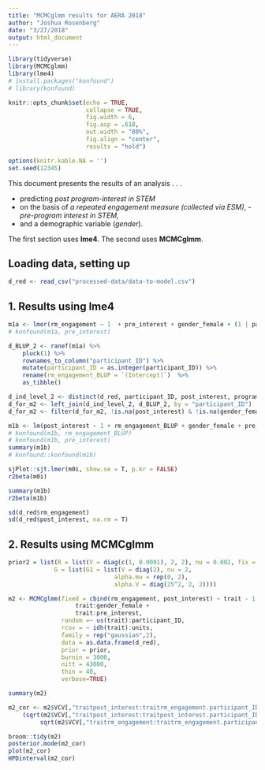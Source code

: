 ```yaml
---
title: "MCMCglmm results for AERA 2018"
author: "Joshua Rosenberg"
date: "3/27/2018"
output: html_document
---
```


```r
library(tidyverse)
library(MCMCglmm)
library(lme4)
# install.packages("konfound")
# library(konfound)
```

```r
knitr::opts_chunk$set(echo = TRUE, 
                      collapse = TRUE,
                      fig.width = 6,
                      fig.asp = .618,
                      out.width = "80%", 
                      fig.align = "center", 
                      results = "hold") 

options(knitr.kable.NA = '')
set.seed(12345)
```

This document presents the results of an analysis . . . 

- predicting *post program-interest in STEM*
- on the basis of *a repeated engagement measure (collected via ESM)*, - *pre-program interest in STEM*, 
- and a demographic variable (*gender*).

The first section uses **lme4**. The second uses **MCMCglmm**.

## Loading data, setting up

```r
d_red <- read_csv("processed-data/data-to-model.csv")
```

## 1. Results using lme4

```r
m1a <- lmer(rm_engagement ~ 1  + pre_interest + gender_female + (1 | participant_ID), data = d_red)
# konfound(m1a, pre_interest)

d_BLUP_2 <- ranef(m1a) %>% 
    pluck(1) %>% 
    rownames_to_column("participant_ID") %>% 
    mutate(participant_ID = as.integer(participant_ID)) %>% 
    rename(rm_engagement_BLUP = `(Intercept)`)  %>% 
    as_tibble()

d_ind_level_2 <- distinct(d_red, participant_ID, post_interest, program_ID, .keep_all = TRUE)
d_for_m2 <- left_join(d_ind_level_2, d_BLUP_2, by = "participant_ID")
d_for_m2 <- filter(d_for_m2, !is.na(post_interest) & !is.na(gender_female) & !is.na(rm_engagement_BLUP))
```

```r
m1b <- lm(post_interest ~ 1 + rm_engagement_BLUP + gender_female + pre_interest, data = d_for_m2) 
# konfound(m1b, rm_engagement_BLUP)
# konfound(m1b, pre_interest)
summary(m1b)
# konfound::konfound(m1b)

```

```r

sjPlot::sjt.lmer(m0i, show.se = T, p.kr = FALSE)
r2beta(m0i)

summary(m1b)
r2beta(m1b)

sd(d_red$rm_engagement)
sd(d_red$post_interest, na.rm = T)
```

## 2. Results using MCMCglmm

```r
prior2 = list(R = list(V = diag(c(1, 0.0001), 2, 2), nu = 0.002, fix = 2),
             G = list(G1 = list(V = diag(2), nu = 2,
                              alpha.mu = rep(0, 2),
                              alpha.V = diag(25^2, 2, 2))))

m2 <- MCMCglmm(fixed = cbind(rm_engagement, post_interest) ~ trait - 1 + 
                   trait:gender_female + 
                   trait:pre_interest,
               random =~ us(trait):participant_ID,
               rcov = ~ idh(trait):units,
               family = rep("gaussian",2),
               data = as.data.frame(d_red),
               prior = prior,
               burnin = 3000,
               nitt = 43000,
               thin = 40,
               verbose=TRUE)

summary(m2)

m2_cor <- m2$VCV[,"traitpost_interest:traitrm_engagement.participant_ID"]/
    (sqrt(m2$VCV[,"traitpost_interest:traitpost_interest.participant_ID"])*
         sqrt(m2$VCV[,"traitrm_engagement:traitrm_engagement.participant_ID"]))

broom::tidy(m2)
posterior.mode(m2_cor)
plot(m2_cor)
HPDinterval(m2_cor)
```